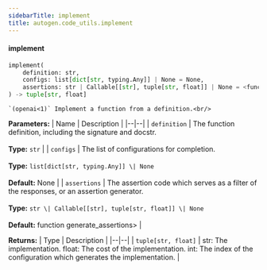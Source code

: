 ```yaml
---
sidebarTitle: implement
title: autogen.code_utils.implement
---
```


<code class="doc-symbol doc-symbol-heading doc-symbol-function"></code>
#### implement

```python
implement(
    definition: str,
    configs: list[dict[str, typing.Any]] | None = None,
    assertions: str | Callable[[str], tuple[str, float]] | None = <function generate_assertions>
) -> tuple[str, float]
```

    `(openai<1)` Implement a function from a definition.<br/>

<b>Parameters:</b>
| Name | Description |
|--|--|
| `definition` | The function definition, including the signature and docstr.<br/><br/>**Type:** `str` |
| `configs` | The list of configurations for completion.<br/><br/>**Type:** `list[dict[str, typing.Any]] \| None`<br/><br/>**Default:** None |
| `assertions` | The assertion code which serves as a filter of the responses, or an assertion generator.<br/><br/>**Type:** `str \| Callable[[str], tuple[str, float]] \| None`<br/><br/>**Default:** function generate_assertions> |

<b>Returns:</b>
| Type | Description |
|--|--|
| `tuple[str, float]` | str: The implementation. float: The cost of the implementation. int: The index of the configuration which generates the implementation. |

<br />